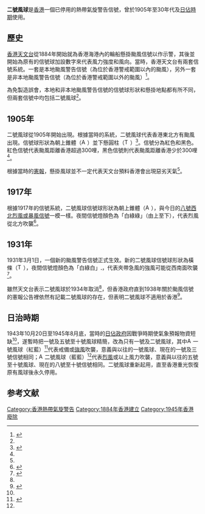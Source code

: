 '''二號風球'''是[[香港|香港]]一個已停用的熱帶氣旋警告信號，曾於1905年至30年代及[[香港日佔時期|日佔時期]]使用。

==歷史==
[[香港天文台|香港天文台]]從1884年開始就為香港海港內的輪船懸掛颱風信號以作示警，其後並開始為原有的信號球加設數字來代表風力強度和風向。當時，香港天文台有兩套信號系統。一套是本地颱風警告信號（為位於香港警戒範圍以內的颱風），另外一套是非本地颱風警告信號（為位於香港警戒範圍以外的颱風）<ref name="weather">{{cite web|title=城市現代化|url=http://www.hko.gov.hk/publica/gen_pub/WeatheringTheStorm-4.pdf|website=香港天文台|publisher=香港天文台|accessdate=2016-08-31|archive-date=2016-03-03|archive-url=https://web.archive.org/web/20160303201913/http://www.hko.gov.hk/publica/gen_pub/WeatheringTheStorm-4.pdf|dead-url=no}}</ref>。

為免製造誤會，本地和非本地颱風警告信號的信號球形狀和懸掛地點都有所不同，但兩套信號中均包括二號風球<ref name="weather"/>。

==1905年==
{{multiple image
|align=right |direction=horizontal | header=1905年二號風球形狀
|image1=Typhoon_2_black.png |width1=150 |caption1=<div style="text-align: center;">
300哩內</div>
|image2=Typhoon_2_red.png |width2=150|caption2=<div style="text-align: center;">300哩外</div>
}}
二號風球從1905年開始出現。根據當時的系統，二號風球代表香港東北方有颱風出現。信號球形狀為朝上錐體（[[File:Aspecto_do_sinal_nº_8_NW_de_tempestade_tropical_de_Macau_na_dia.png|15px]]）並下懸圓柱（[[File:Typhoon_4_HK_1917.png|15px]]）<ref name="gazette1">{{cite journal|title=The Hong Kong Government Gazette, 22nd December, 1905|journal=香港政府憲報|date=1905年12月22日|url=http://sunzi1.lib.hku.hk/hkgro/view/g1905/542520.pdf|accessdate=2016-08-31|language=en}}</ref>。信號分為紅色和黑色。紅色信號代表颱風距離香港超過300哩，黑色信號則代表颱風距離香港少於300哩<ref name="gazette1"/>。

根據當時的[[香港政府憲報|憲報]]，懸掛風球並不一定代表天文台預料香港會出現惡劣天氣<ref name="gazette1"/>。

==1917年==
{{multiple image
|align=right |direction=horizontal | header=1917年二號風球信號形狀
|image1=Aspecto do sinal nº 8 NW de tempestade tropical de Macau na dia.png |width1=150 |caption1=<div style="text-align: center;">
日間</div>
|image2=Aspecto do sinal nº 8 NW de tempestade tropical de Macau em noite.png |width2=41|caption2=<div style="text-align: center;">晚間</div>
}}

根據1917年的信號系統，二號風球信號球形狀為朝上錐體（[[File:Aspecto_do_sinal_nº_8_NW_de_tempestade_tropical_de_Macau_na_dia.png|15px]]），與今日的[[八號烈風或暴風信號|八號西北烈風或暴風信號]]一模一樣。夜間信號燈顏色為「白綠綠」（由上至下），代表烈風從北方吹襲<ref name="gazette2">{{cite journal|title=The Hong Kong Government Gazette, June 15, 1917|journal=香港政府憲報|date=1917年6月15日|url=http://sunzi1.lib.hku.hk/hkgro/view/g1917/51251.pdf|accessdate=2016-08-31|language=en}}</ref>。

==1931年==
1931年3月1日，一個新的颱風警告信號正式生效。新的二號風球信號球形狀為橫條（[[File:Typhoon_2_HK_1931.png|15px]]），夜間信號燈顏色為「白綠白」[[File:Typhoon_2_Night_HK_1931.png|4px]]，代表夾帶急風的強風可能從西南面吹襲<ref name="gazette3">{{cite journal|title=The Hong Kong Government Gazette, December 31, 1931|journal=香港政府憲報|date=1931年12月31日|url=http://sunzi1.lib.hku.hk/hkgro/view/g1931/620538.pdf|accessdate=2016-08-31|language=en|archive-date=2020-02-14|archive-url=https://web.archive.org/web/20200214003843/http://sunzi1.lib.hku.hk/hkgro/view/g1931/620538.pdf}}</ref>。

雖然天文台表示二號風球於1934年取消<ref name="weather"/>，但香港政府直到1938年關於颱風信號的憲報公告裡依然有記載二號風球的存在，但表明二號風球不適用於香港<ref name="gazette4">{{cite journal|title=The Hong Kong Government Gazette, January 7, 1938|journal=香港政府憲報|date=1938年1月7日|url=http://sunzi.lib.hku.hk/hkgro/view/g1938/474990.pdf|accessdate=2016-08-31|language=en|archive-date=2019-09-16|archive-url=https://web.archive.org/web/20190916134105/http://sunzi.lib.hku.hk/hkgro/view/g1938/474990.pdf}}</ref>。

==日治時期==
{{multiple image
|align=right |direction=horizontal | header=日治時期二號風球信號形狀
|image1=Aspecto do sinal nº 8 NW de tempestade tropical de Macau na dia.png |width1=150 |caption1=<div style="text-align: center;">
日間</div>
|image2=Typhoon_2_night_japan_period.png |width2=74|caption2=<div style="text-align: center;">晚間</div>
}}
1943年10月20日至1945年8月底，當時的[[香港日治時期|日佔政府]]因戰爭時期使氣象預報物資短缺<ref name="華僑19440718"/>，遂暫時把一號及五號至十號風球精簡，改為只有一號及二號風球，其中[[File:Aspecto_do_sinal_nº_1_de_tempestade_tropical_de_Macau_na_dia.png|15px]]一號風球（紅藍）<ref name="華僑19440718">{{cite news | title=風季來臨香港 港務局指導防範颱風 寶貴之船舶及各種物資毋令損失 |publisher=[[華僑日報|華僑日報]]第肆頁 |date=1944年7月18日 }}{{zh-hant}}</ref>代表戒備或[[強風|強風]]吹襲，意義與以往的一號風球、現在的一號及三號信號相同；[[File:Aspecto_do_sinal_nº_8_NW_de_tempestade_tropical_de_Macau_na_dia.png|15px]]二號風球（藍藍）<ref name="華僑19440718"/>代表[[烈風|烈風]]或以上風力吹襲，意義與以往的五號至十號風球、現在的八號至十號信號相同。二號風球重新起用，直至香港重光恢復原有風球後永久停用。

==参考文献==
{{reflist|2}}
{{HKO}}
[[Category:香港熱帶氣旋警告|Category:香港熱帶氣旋警告]]
[[Category:1884年香港建立|Category:1884年香港建立]]
[[Category:1945年香港廢除|Category:1945年香港廢除]]